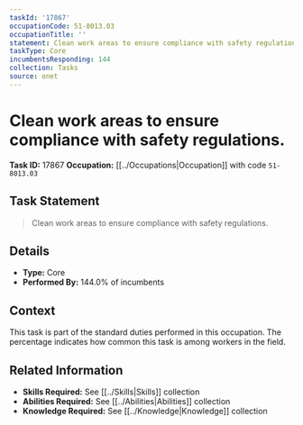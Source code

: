 ```yaml
---
taskId: '17867'
occupationCode: 51-8013.03
occupationTitle: ''
statement: Clean work areas to ensure compliance with safety regulations.
taskType: Core
incumbentsResponding: 144
collection: Tasks
source: onet
---
```

# Clean work areas to ensure compliance with safety regulations.

**Task ID:** 17867
**Occupation:** [[../Occupations|Occupation]] with code `51-8013.03`

## Task Statement

> Clean work areas to ensure compliance with safety regulations.

## Details

- **Type:** Core
- **Performed By:** 144.0% of incumbents

## Context

This task is part of the standard duties performed in this occupation. The percentage indicates how common this task is among workers in the field.

## Related Information

- **Skills Required:** See [[../Skills|Skills]] collection
- **Abilities Required:** See [[../Abilities|Abilities]] collection
- **Knowledge Required:** See [[../Knowledge|Knowledge]] collection
